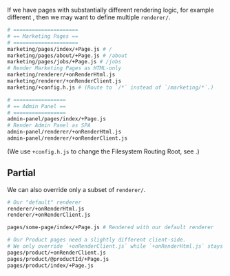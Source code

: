 
If we have pages with substantially different rendering logic,
for example different <Link text="Render Modes" href="/render-modes" />,
then we may want to define multiple `renderer/`.

```bash
# =====================
# == Marketing Pages ==
# =====================
marketing/pages/index/+Page.js # /
marketing/pages/about/+Page.js # /about
marketing/pages/jobs/+Page.js # /jobs
# Render Marketing Pages as HTML-only
marketing/renderer/+onRenderHtml.js
marketing/renderer/+onRenderClient.js
marketing/+config.h.js # (Route to `/*` instead of `/marketing/*`.)

# =================
# == Admin Panel ==
# =================
admin-panel/pages/index/+Page.js
# Render Admin Panel as SPA
admin-panel/renderer/+onRenderHtml.js
admin-panel/renderer/+onRenderClient.js
```

(We use `+config.h.js` to change the Filesystem Routing Root, see <Link href="/filesystemRoutingRoot" />.)

## Partial

We can also override only a subset of `renderer/`.

```bash
# Our "default" renderer
renderer/+onRenderHtml.js
renderer/+onRenderClient.js

pages/some-page/index/+Page.js # Rendered with our default renderer

# Our Product pages need a slightly different client-side.
# We only override `+onRenderClient.js` while `+onRenderHtml.js` stays the same.
pages/product/+onRenderClient.js
pages/product/@productId/+Page.js
pages/product/index/+Page.js
```

